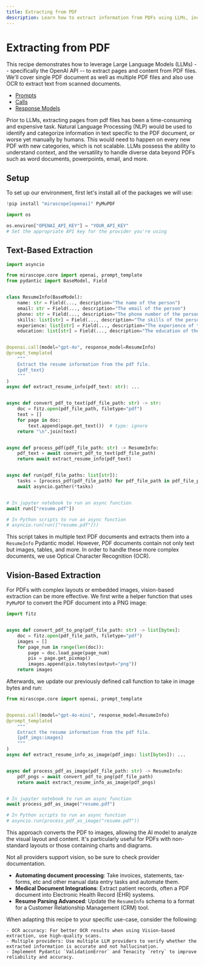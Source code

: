 ```yaml
---
title: Extracting from PDF
description: Learn how to extract information from PDFs using LLMs, including text-based and vision-based approaches for handling complex documents.
---
```


# Extracting from PDF

This recipe demonstrates how to leverage Large Language Models (LLMs) -- specifically the OpenAI API -- to extract pages and content from PDF files. We'll cover single PDF document as well as multiple PDF files and also use OCR to extract text from scanned documents.

<Info title="Mirascope Concepts Used" collapsible={true} defaultOpen={false}>
<ul>
<li><a href="/docs/mirascope/learn/prompts/">Prompts</a></li>
<li><a href="/docs/mirascope/learn/calls/">Calls</a></li>
<li><a href="/docs/mirascope/learn/response_models/">Response Models</a></li>
</ul>
</Info>

<Note title="Background">
<p>
Prior to LLMs, extracting pages from pdf files has been a time-consuming and expensive task. Natural Language Processing (NLP) would be used to identify and categorize information in text specific to the PDF document, or worse yet manually by humans. This would need to happen on every new PDF with new categories, which is not scalable. LLMs possess the ability to understand context, and the versatility to handle diverse data beyond PDFs such as word documents, powerpoints, email, and more.
</p>
</Note>

## Setup

To set up our environment, first let's install all of the packages we will use:


```python
!pip install "mirascope[openai]" PyMuPDF
```


```python
import os

os.environ["OPENAI_API_KEY"] = "YOUR_API_KEY"
# Set the appropriate API key for the provider you're using
```


## Text-Based Extraction


```python
import asyncio

from mirascope.core import openai, prompt_template
from pydantic import BaseModel, Field


class ResumeInfo(BaseModel):
    name: str = Field(..., description="The name of the person")
    email: str = Field(..., description="The email of the person")
    phone: str = Field(..., description="The phone number of the person")
    skills: list[str] = Field(..., description="The skills of the person")
    experience: list[str] = Field(..., description="The experience of the person")
    education: list[str] = Field(..., description="The education of the person")


@openai.call(model="gpt-4o", response_model=ResumeInfo)
@prompt_template(
    """
    Extract the resume information from the pdf file.
    {pdf_text}
    """
)
async def extract_resume_info(pdf_text: str): ...


async def convert_pdf_to_text(pdf_file_path: str) -> str:
    doc = fitz.open(pdf_file_path, filetype="pdf")
    text = []
    for page in doc:
        text.append(page.get_text())  # type: ignore
    return "\n".join(text)


async def process_pdf(pdf_file_path: str) -> ResumeInfo:
    pdf_text = await convert_pdf_to_text(pdf_file_path)
    return await extract_resume_info(pdf_text)


async def run(pdf_file_paths: list[str]):
    tasks = [process_pdf(pdf_file_path) for pdf_file_path in pdf_file_paths]
    await asyncio.gather(*tasks)


# In jupyter notebook to run an async function
await run(["resume.pdf"])

# In Python scripts to run an async function
# asyncio.run(run(["resume.pdf"]))
```


This script takes in multiple text PDF documents and extracts them into a `ResumeInfo` Pydantic model. However, PDF documents contain not only text but images, tables, and more. In order to handle these more complex documents, we use Optical Character Recognition (OCR).

## Vision-Based Extraction

For PDFs with complex layouts or embedded images, vision-based extraction can be more effective. We first write a helper function that uses `PyMuPDF` to convert the PDF document into a PNG image:



```python
import fitz


async def convert_pdf_to_png(pdf_file_path: str) -> list[bytes]:
    doc = fitz.open(pdf_file_path, filetype="pdf")
    images = []
    for page_num in range(len(doc)):
        page = doc.load_page(page_num)
        pix = page.get_pixmap()
        images.append(pix.tobytes(output="png"))
    return images
```

Afterwards, we update our previously defined call function to take in image bytes and run:


```python
from mirascope.core import openai, prompt_template


@openai.call(model="gpt-4o-mini", response_model=ResumeInfo)
@prompt_template(
    """
    Extract the resume information from the pdf file.
    {pdf_imgs:images}
    """
)
async def extract_resume_info_as_image(pdf_imgs: list[bytes]): ...


async def process_pdf_as_image(pdf_file_path: str) -> ResumeInfo:
    pdf_pngs = await convert_pdf_to_png(pdf_file_path)
    return await extract_resume_info_as_image(pdf_pngs)


# In jupyter notebook to run an async function
await process_pdf_as_image("resume.pdf")

# In Python scripts to run an async function
# asyncio.run(process_pdf_as_image("resume.pdf"))
```


This approach converts the PDF to images, allowing the AI model to analyze the visual layout and content. It's particularly useful for PDFs with non-standard layouts or those containing charts and diagrams.

Not all providers support vision, so be sure to check provider documentation.

<Info title="Additional Real-World Examples">
<ul>
<li><b>Automating document processing</b>: Take invoices, statements, tax-forms, etc and other manual data entry tasks and automate them.</li>
<li><b>Medical Document Integrations</b>: Extract patient records, often a PDF document into Electronic Health Record (EHR) systems.</li>
<li><b>Resume Parsing Advanced</b>: Update the <code>ResumeInfo</code> schema to a format for a Customer Relationship Management (CRM) tool.</li>
</ul>
</Info>

When adapting this recipe to your specific use-case, consider the following:

    - OCR accuracy: For better OCR results when using Vision-based extraction, use high-quality scans.
    - Multiple providers: Use multiple LLM providers to verify whether the extracted information is accurate and not hallucination.
    - Implement Pydantic `ValidationError` and Tenacity `retry` to improve reliability and accuracy.

